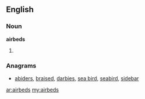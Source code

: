 ==English==

===Noun===
'''airbeds'''

#{{plural of|airbed}}

===Anagrams===
* [[abiders#English|abiders]], [[braised#English|braised]], [[darbies#English|darbies]], [[sea bird#English|sea bird]], [[seabird#English|seabird]], [[sidebar#English|sidebar]]

[[ar:airbeds]]
[[my:airbeds]]